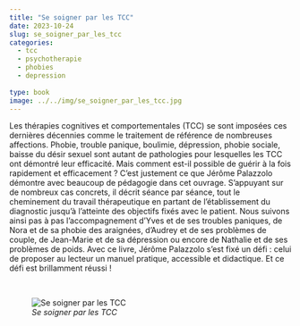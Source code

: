 ```yaml
---
title: "Se soigner par les TCC"
date: 2023-10-24
slug: se_soigner_par_les_tcc
categories:
  - tcc
  - psychotherapie
  - phobies
  - depression
  
type: book
image: ../../img/se_soigner_par_les_tcc.jpg
---
```


Les thérapies cognitives et comportementales (TCC) se sont imposées ces dernières décennies comme le traitement de référence de nombreuses affections.
Phobie, trouble panique, boulimie, dépression, phobie sociale, baisse du désir sexuel sont autant de pathologies pour lesquelles les TCC ont démontré leur efficacité.
Mais comment est-il possible de guérir à la fois rapidement et efficacement ?
C'est justement ce que Jérôme Palazzolo démontre avec beaucoup de pédagogie dans cet ouvrage.
S'appuyant sur de nombreux cas concrets, il décrit séance par séance, tout le cheminement du travail thérapeutique en partant de l'établissement du diagnostic jusqu'à l'atteinte des objectifs fixés avec le patient.
Nous suivons ainsi pas à pas l'accompagnement d'Yves et de ses troubles paniques, de Nora et de sa phobie des araignées, d'Audrey et de ses problèmes de couple, de Jean-Marie et de sa dépression ou encore de Nathalie et de ses problèmes de poids.
Avec ce livre, Jérôme Palazzolo s'est fixé un défi : celui de proposer au lecteur un manuel pratique, accessible et didactique.
Et ce défi est brillamment réussi !

<br>

![_Se soigner par les TCC_](../../img/se_soigner_par_les_tcc.jpg)
